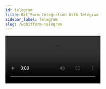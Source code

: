 ```yaml
---
id: telegram
title: Bit Form Integration With Telegram 
sidebar_label: Telegram
slug: /wpbitform-telegram
---
```


<Video youtube src="M0u1joqrRTA" />
<br/>

**Telegram** is a cloud-based messaging solution. You can message anyone who is registered on the Telegram platform. With the help of Telegram integration with Bit Form users can send photos, videos, and any other files to a specific channel in the telegram group. This new feature provides a seamless experience, allowing you to boost your leads with ease.

## Authorization Settings:  
1. At first, navigate to the Bit Form dashboard. Choose a form you have created earlier or create a brand-new form for telegram integration.

 <Image src="Telegram-Integration/1. Create Form - Bit Form" alt="Telegram" w="1020" h="300" />

2. Follow the path: ***Settings => Integration => Select Telegram***.

 <Image src="Telegram-Integration/2. Settings to Integration-Bit Form" alt="Telegram" w="1020" h="300" />

 <Image src="Telegram-Integration/3. Select Telegram- Bit Form" alt="Telegram" w="1020" h="300" />

3. Give a suitable name for the integration. To get the ***API Key***, visit your telegram account. Now, search for ***@BotFather***. If you have created a bot before, then just copy the API key & past the key on the ***API Key*** field on the Bit Form integration page else, create a new one by sending a command ***/newbot*** to ***@BotFather***.

 <Image src="Telegram-Integration/4. Selt integration Name- Bit Form" alt="Telegram" w="1020" h="300" />

 <Image src="Telegram-Integration/5. Get API key- Bit Form" alt="Telegram" w="1020" h="350" />

 <Image src="Telegram-Integration/6. Bot API key - Bit Form" alt="Telegram" w="1020" h="350" />

4. ***Authorize*** the entire settings.

5. Click on ***Next*** for further integration settings ahead.

 <Image src="Telegram-Integration/7. Authorize- Bit Form" alt="Telegram" w="1020" h="350" />

## Integration Settings:
1. Click on the drop-down & select the specific chat list you have created earlier on Telegram.

 <Image src="Telegram-Integration/8.Chat List - Bit Fporm" alt="Telegram" w="1020" h="300" />

 - Sometimes you may not find the lists of your telegram account. One thing you can do that – go to your telegram account, then remove the administrator’s bot from that specific list or group & add again the administrator’s bot.
 - To remove the bot & re-add the bot follow the path: ***Click on your desired list/group/Channel => Go to settings of that list/group/Channel => Administrator => Remove the promoted bot & add again the administrator’s bot***

 <Video src="telegram-bot-administration-sett" alt="Telegram" w="800" h="400" />   

2. Select the parse_mode method to send text notifications to the specified group or channel. You can use either ***HTML*** or ***Markdown*** format to send a message.

 <Image src="Telegram-Integration/Parse Mode - Bit Form" alt="Telegram" w="1020" h="350" />

3. Now, type a message as your preference. You can select ***Form Fields*** to fetch the user information if you want. Also, you can mention any group or channels from this message field.

 <Image src="Telegram-Integration/9. Message - Bit Form" alt="Telegram" w="1020" h="300" />

4. You can select the action ***Attachment*** right below the ***Message’ field***. Enabling this action, you can send – Audio, Video, Photo, or Document from Bit Form to Telegram. After this, click on the ***Next*** option. 

 <Image src="Telegram-Integration/10. Action - Bit Form" alt="Telegram" w="1020" h="300" />

5. To successfully integrate your form with Telegram click the ***Finish & Save*** button.

 <Image src="Telegram-Integration/11. Finish & Save - Bit Form" alt="Telegram" w="1020" h="300" />

6. Now, you have to set conditional logic to trigger the integration for the submitted data. When you set conditional logic, remember some points – set ‘Action behavior = Always‘ & specify the integration name you have created for Telegram. If you don’t select the integration name properly, then the integration will not work.

 <Image src="Telegram-Integration/12. Conditional Logic - Bit Form" alt="Telegram" w="1020" h="300" />

7. Now ***Update*** your form if all the settings are done.

8. You can view the submitted data from the Form Responses of Bit Form also.

 <Image src="Telegram-Integration/13. Input -Bit Form" alt="Telegram" w="1020" h="300" />

 <Image src="Telegram-Integration/14. Data on Telegram - Bit Form" alt="Telegram" w="1020" h="300" />

 <Image src="Telegram-Integration/15. Form Responses - Bit Form" alt="Telegram" w="1020" h="300" />

 <Image src="Telegram-Integration/16. Related Info - Bit Form" alt="Telegram" w="1020" h="300" />

Now, you can quickly be notified about your user through this Telegram Integration whenever any data is submitted.





 

<Feedback/>